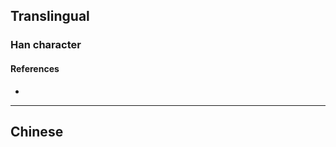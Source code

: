 {{character info}}
==Translingual==

===Han character===
{{Han char|rn=85|rad=水|as=06|sn=9|four=|canj=ESOY|ids=⿰氵⿵尺⺀}}

====References====
* {{Han ref|kx=0623.171|hdz=31617.030|uh=6D55|ud=27989}}

----

==Chinese==
{{zh-see|濜}}